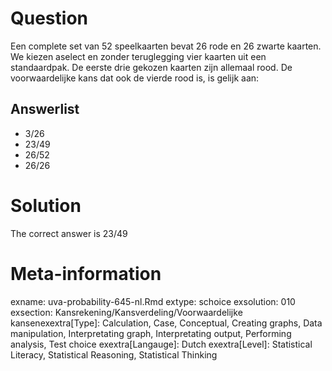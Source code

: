 Question
========

Een complete set van 52 speelkaarten bevat 26 rode en 26 zwarte kaarten. We kiezen aselect en zonder teruglegging vier kaarten uit een standaardpak. De eerste drie gekozen kaarten zijn allemaal rood. De voorwaardelijke kans dat ook de vierde rood is, is gelijk aan: 

Answerlist
----------
* 3\/26
* 23\/49
* 26\/52
* 26\/26

Solution
========

The correct answer is  23\/49 

Meta-information
================
exname: uva-probability-645-nl.Rmd 
extype: schoice 
exsolution: 010 
exsection: Kansrekening/Kansverdeling/Voorwaardelijke kansenexextra[Type]: Calculation, Case, Conceptual, Creating graphs, Data manipulation, Interpretating graph, Interpretating output, Performing analysis, Test choice 
exextra[Langauge]: Dutch 
exextra[Level]: Statistical Literacy, Statistical Reasoning, Statistical Thinking 
